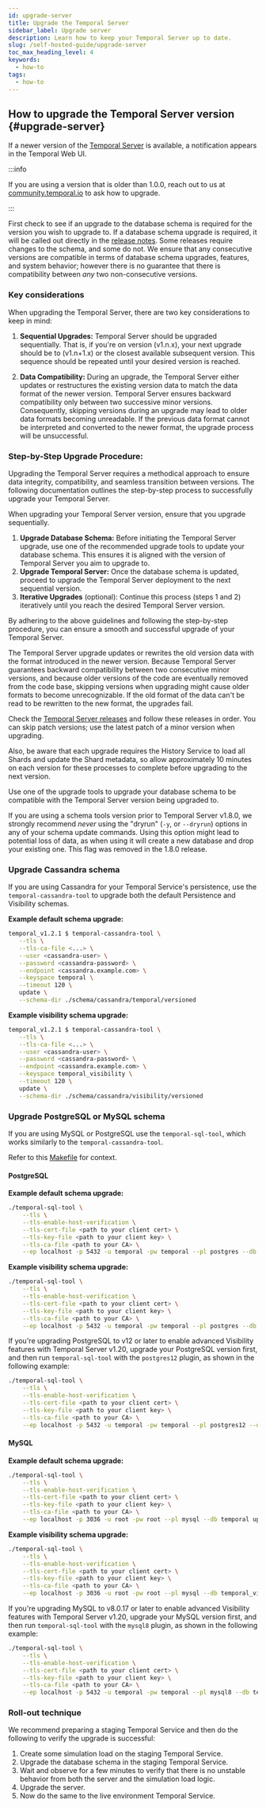 ```yaml
---
id: upgrade-server
title: Upgrade the Temporal Server
sidebar_label: Upgrade server
description: Learn how to keep your Temporal Server up to date.
slug: /self-hosted-guide/upgrade-server
toc_max_heading_level: 4
keywords:
  - how-to
tags:
  - how-to
---
```


## How to upgrade the Temporal Server version {#upgrade-server}

If a newer version of the [Temporal Server](/clusters#temporal-server) is available, a notification appears in the Temporal Web UI.

:::info

If you are using a version that is older than 1.0.0, reach out to us at [community.temporal.io](http://community.temporal.io) to ask how to upgrade.

:::

First check to see if an upgrade to the database schema is required for the version you wish to upgrade to.
If a database schema upgrade is required, it will be called out directly in the [release notes](https://github.com/temporalio/temporal/releases).
Some releases require changes to the schema, and some do not.
We ensure that any consecutive versions are compatible in terms of database schema upgrades, features, and system behavior; however there is no guarantee that there is compatibility between _any_ two non-consecutive versions.

### Key considerations

When upgrading the Temporal Server, there are two key considerations to keep in mind:

1. **Sequential Upgrades:** Temporal Server should be upgraded sequentially.
   That is, if you're on version \(v1.n.x\), your next upgrade should be to \(v1.n+1.x\) or the closest available subsequent version.
   This sequence should be repeated until your desired version is reached.

2. **Data Compatibility:** During an upgrade, the Temporal Server either updates or restructures the existing version data to match the data format of the newer version.
   Temporal Server ensures backward compatibility only between two successive minor versions.
   Consequently, skipping versions during an upgrade may lead to older data formats becoming unreadable.
   If the previous data format cannot be interpreted and converted to the newer format, the upgrade process will be unsuccessful.

### Step-by-Step Upgrade Procedure:

Upgrading the Temporal Server requires a methodical approach to ensure data integrity, compatibility, and seamless transition between versions.
The following documentation outlines the step-by-step process to successfully upgrade your Temporal Server.

When upgrading your Temporal Server version, ensure that you upgrade sequentially.

1. **Upgrade Database Schema:** Before initiating the Temporal Server upgrade, use one of the recommended upgrade tools to update your database schema.
   This ensures it is aligned with the version of Temporal Server you aim to upgrade to.
2. **Upgrade Temporal Server:** Once the database schema is updated, proceed to upgrade the Temporal Server deployment to the next sequential version.
3. **Iterative Upgrades** (optional): Continue this process (steps 1 and 2) iteratively until you reach the desired Temporal Server version.

By adhering to the above guidelines and following the step-by-step procedure, you can ensure a smooth and successful upgrade of your Temporal Server.

The Temporal Server upgrade updates or rewrites the old version data with the format introduced in the newer version.
Because Temporal Server guarantees backward compatibility between two consecutive minor versions, and because older versions of the code are eventually removed from the code base, skipping versions when upgrading might cause older formats to become unrecognizable.
If the old format of the data can't be read to be rewritten to the new format, the upgrades fail.

Check the [Temporal Server releases](https://github.com/temporalio/temporal/releases) and follow these releases in order.
You can skip patch versions; use the latest patch of a minor version when upgrading.

Also, be aware that each upgrade requires the History Service to load all Shards and update the Shard metadata, so allow approximately 10 minutes on each version for these processes to complete before upgrading to the next version.

Use one of the upgrade tools to upgrade your database schema to be compatible with the Temporal Server version being upgraded to.

If you are using a schema tools version prior to Temporal Server v1.8.0, we strongly recommend _never_ using the "dryrun" (`-y`, or `--dryrun`) options in any of your schema update commands.
Using this option might lead to potential loss of data, as when using it will create a new database and drop your
existing one.
This flag was removed in the 1.8.0 release.

### Upgrade Cassandra schema

If you are using Cassandra for your Temporal Service's persistence, use the `temporal-cassandra-tool` to upgrade both the default Persistence and Visibility schemas.

**Example default schema upgrade:**

```bash
temporal_v1.2.1 $ temporal-cassandra-tool \
   --tls \
   --tls-ca-file <...> \
   --user <cassandra-user> \
   --password <cassandra-password> \
   --endpoint <cassandra.example.com> \
   --keyspace temporal \
   --timeout 120 \
   update \
   --schema-dir ./schema/cassandra/temporal/versioned
```

**Example visibility schema upgrade:**

```bash
temporal_v1.2.1 $ temporal-cassandra-tool \
   --tls \
   --tls-ca-file <...> \
   --user <cassandra-user> \
   --password <cassandra-password> \
   --endpoint <cassandra.example.com> \
   --keyspace temporal_visibility \
   --timeout 120 \
   update \
   --schema-dir ./schema/cassandra/visibility/versioned
```

### Upgrade PostgreSQL or MySQL schema

If you are using MySQL or PostgreSQL use the `temporal-sql-tool`, which works similarly to the `temporal-cassandra-tool`.

Refer to this [Makefile](https://github.com/temporalio/temporal/blob/v1.4.1/Makefile#L367-L383) for context.

#### PostgreSQL

**Example default schema upgrade:**

```bash
./temporal-sql-tool \
	--tls \
	--tls-enable-host-verification \
	--tls-cert-file <path to your client cert> \
	--tls-key-file <path to your client key> \
	--tls-ca-file <path to your CA> \
	--ep localhost -p 5432 -u temporal -pw temporal --pl postgres --db temporal update-schema -d ./schema/postgresql/v96/temporal/versioned
```

**Example visibility schema upgrade:**

```bash
./temporal-sql-tool \
	--tls \
	--tls-enable-host-verification \
	--tls-cert-file <path to your client cert> \
	--tls-key-file <path to your client key> \
	--tls-ca-file <path to your CA> \
	--ep localhost -p 5432 -u temporal -pw temporal --pl postgres --db temporal_visibility update-schema -d ./schema/postgresql/v96/visibility/versioned
```

If you're upgrading PostgreSQL to v12 or later to enable advanced Visibility features with Temporal Server v1.20, upgrade your PostgreSQL version first, and then run `temporal-sql-tool` with the `postgres12` plugin, as shown in the following example:

```bash
./temporal-sql-tool \
	--tls \
	--tls-enable-host-verification \
	--tls-cert-file <path to your client cert> \
	--tls-key-file <path to your client key> \
	--tls-ca-file <path to your CA> \
	--ep localhost -p 5432 -u temporal -pw temporal --pl postgres12 --db temporal_visibility update-schema -d ./schema/postgresql/v12/visibility/versioned
```

#### MySQL

**Example default schema upgrade:**

```bash
./temporal-sql-tool \
	--tls \
	--tls-enable-host-verification \
	--tls-cert-file <path to your client cert> \
	--tls-key-file <path to your client key> \
	--tls-ca-file <path to your CA> \
	--ep localhost -p 3036 -u root -pw root --pl mysql --db temporal update-schema -d ./schema/mysql/v57/temporal/versioned/
```

**Example visibility schema upgrade:**

```bash
./temporal-sql-tool \
	--tls \
	--tls-enable-host-verification \
	--tls-cert-file <path to your client cert> \
	--tls-key-file <path to your client key> \
	--tls-ca-file <path to your CA> \
	--ep localhost -p 3036 -u root -pw root --pl mysql --db temporal_visibility update-schema -d ./schema/mysql/v57/visibility/versioned/
```

If you're upgrading MySQL to v8.0.17 or later to enable advanced Visibility features with Temporal Server v1.20, upgrade your MySQL version first, and then run `temporal-sql-tool` with the `mysql8` plugin, as shown in the following example:

```bash
./temporal-sql-tool \
	--tls \
	--tls-enable-host-verification \
	--tls-cert-file <path to your client cert> \
	--tls-key-file <path to your client key> \
	--tls-ca-file <path to your CA> \
	--ep localhost -p 5432 -u temporal -pw temporal --pl mysql8 --db temporal_visibility update-schema -d ./schema/mysql/v8/visibility/versioned.
```

### Roll-out technique

We recommend preparing a staging Temporal Service and then do the following to verify the upgrade is successful:

1. Create some simulation load on the staging Temporal Service.
2. Upgrade the database schema in the staging Temporal Service.
3. Wait and observe for a few minutes to verify that there is no unstable behavior from both the server and the simulation load logic.
4. Upgrade the server.
5. Now do the same to the live environment Temporal Service.
